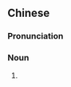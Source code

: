 {{also|小帐}}
==Chinese==
{{zh-forms|s=小帐}}

===Pronunciation===
{{zh-pron
|m=xiǎozhàng
|cat=n
}}

===Noun===
{{zh-noun}}

# {{alternative form of|小賬|lang=zh}}